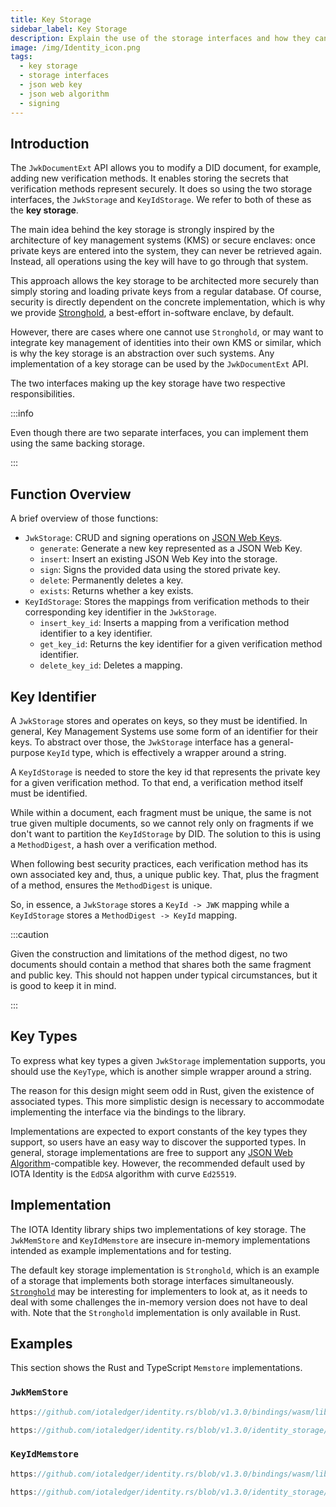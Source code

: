 ```yaml
---
title: Key Storage
sidebar_label: Key Storage
description: Explain the use of the storage interfaces and how they can be implemented
image: /img/Identity_icon.png
tags:
  - key storage
  - storage interfaces
  - json web key
  - json web algorithm
  - signing
---
```



## Introduction

The `JwkDocumentExt` API allows you to modify a DID document, for example, adding new verification methods.
It enables storing the secrets that verification methods represent securely.
It does so using the two storage interfaces, the `JwkStorage` and `KeyIdStorage`.
We refer to both of these as the **key storage**.

The main idea behind the key storage is strongly inspired by the architecture of key management systems (KMS)
or secure enclaves: once private keys are entered into the system, they can never be retrieved again.
Instead, all operations using the key will have to go through that system.

This approach allows the key storage to be architected more securely than simply storing and loading private keys from
a regular database.
Of course, security is directly dependent on the concrete implementation,
which is why we provide [Stronghold](https://github.com/iotaledger/stronghold.rs/), a best-effort in-software enclave, by default.

However, there are cases where one cannot use `Stronghold`,
or may want to integrate key management of identities into their own KMS or similar,
which is why the key storage is an abstraction over such systems.
Any implementation of a key storage can be used by the `JwkDocumentExt` API.

The two interfaces making up the key storage have two respective responsibilities.

:::info

Even though there are two separate interfaces, you can implement them using the same backing storage.

:::

## Function Overview

A brief overview of those functions:

- `JwkStorage`: CRUD and signing operations on [JSON Web Keys](https://www.rfc-editor.org/rfc/rfc7517).
  - `generate`: Generate a new key represented as a JSON Web Key.
  - `insert`: Insert an existing JSON Web Key into the storage.
  - `sign`: Signs the provided data using the stored private key.
  - `delete`: Permanently deletes a key.
  - `exists`: Returns whether a key exists.
- `KeyIdStorage`: Stores the mappings from verification methods to their corresponding key identifier in the `JwkStorage`.
  - `insert_key_id`: Inserts a mapping from a verification method identifier to a key identifier.
  - `get_key_id`: Returns the key identifier for a given verification method identifier.
  - `delete_key_id`: Deletes a mapping.

## Key Identifier

A `JwkStorage` stores and operates on keys, so they must be identified.
In general, Key Management Systems use some form of an identifier for their keys.
To abstract over those, the `JwkStorage` interface has a general-purpose `KeyId` type,
which is effectively a wrapper around a string.

A `KeyIdStorage` is needed to store the key id that represents the private key for a given verification method.
To that end, a verification method itself must be identified.

While within a document, each fragment must be unique, the same is not true given multiple documents,
so we cannot rely only on fragments if we don't want to partition the `KeyIdStorage` by DID.
The solution to this is using a `MethodDigest`, a hash over a verification method.

When following best security practices, each verification method has its own associated key and, thus, a unique public key.
That, plus the fragment of a method, ensures the `MethodDigest` is unique.

So, in essence, a `JwkStorage` stores a `KeyId -> JWK` mapping while a `KeyIdStorage` stores a `MethodDigest -> KeyId` mapping.

:::caution

Given the construction and limitations of the method digest,
no two documents should contain a method that shares both the same fragment and public key.
This should not happen under typical circumstances, but it is good to keep it in mind.

:::

## Key Types

To express what key types a given `JwkStorage` implementation supports, you should use the `KeyType`,
which is another simple wrapper around a string.

The reason for this design might seem odd in Rust, given the existence of associated types.
This more simplistic design is necessary to accommodate implementing the interface via the bindings to the library.

Implementations are expected to export constants of the key types they support,
so users have an easy way to discover the supported types.
In general, storage implementations are free to support any [JSON Web Algorithm](https://www.rfc-editor.org/rfc/rfc7518.html)-compatible key.
However, the recommended default used by IOTA Identity is the `EdDSA` algorithm with curve `Ed25519`.

## Implementation

The IOTA Identity library ships two implementations of key storage.
The `JwkMemStore` and `KeyIdMemstore` are insecure in-memory implementations
intended as example implementations and for testing.

The default key storage implementation is `Stronghold`,
which is an example of a storage that implements both storage interfaces simultaneously.
[`Stronghold`](https://github.com/iotaledger/stronghold.rs/) may be interesting for implementers to look at,
as it needs to deal with some challenges the in-memory version does not have to deal with. Note that the `Stronghold` implementation is only available in Rust.

## Examples

This section shows the Rust and TypeScript `Memstore` implementations.

### `JwkMemStore`

<Tabs groupId="language" queryString>
<TabItem value="typescript-node" label="Typescript (Node.js)">

```ts reference
https://github.com/iotaledger/identity.rs/blob/v1.3.0/bindings/wasm/lib/jwk_storage.ts
```

</TabItem>
<TabItem value="rust" label="Rust">

```rust reference
https://github.com/iotaledger/identity.rs/blob/v1.3.0/identity_storage/src/key_storage/memstore.rs
```

</TabItem>
</Tabs>

### `KeyIdMemstore`

<Tabs groupId="language" queryString>
<TabItem value="typescript-node" label="Typescript (Node.js)">

```ts reference
https://github.com/iotaledger/identity.rs/blob/v1.3.0/bindings/wasm/lib/key_id_storage.ts
```

</TabItem>
<TabItem value="rust" label="Rust">

```rust reference
https://github.com/iotaledger/identity.rs/blob/v1.3.0/identity_storage/src/key_id_storage/memstore.rs
```

</TabItem>
</Tabs>
